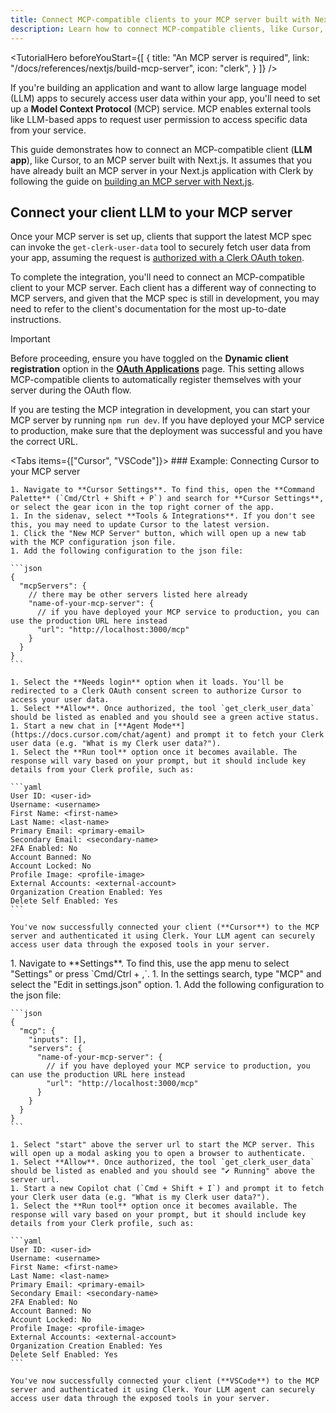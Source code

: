 ```yaml
---
title: Connect MCP-compatible clients to your MCP server built with Next.js
description: Learn how to connect MCP-compatible clients, like Cursor, to your MCP server built with Next.js
---
```


<TutorialHero
  beforeYouStart={[
    {
      title: "An MCP server is required",
      link: "/docs/references/nextjs/build-mcp-server",
      icon: "clerk",
    }
  ]}
/>

If you're building an application and want to allow large language model (LLM) apps to securely access user data within your app, you'll need to set up a **Model Context Protocol** (MCP) service. MCP enables external tools like LLM-based apps to request user permission to access specific data from your service.

<Include src="_partials/mcp-explanation" />

This guide demonstrates how to connect an MCP-compatible client (**LLM app**), like Cursor, to an MCP server built with Next.js. It assumes that you have already built an MCP server in your Next.js application with Clerk by following the guide on [building an MCP server with Next.js](/docs/references/nextjs/build-mcp-server).

## Connect your client LLM to your MCP server

Once your MCP server is set up, clients that support the latest MCP spec can invoke the `get-clerk-user-data` tool to securely fetch user data from your app, assuming the request is [authorized with a Clerk OAuth token](/docs/oauth/verify-oauth-tokens).

To complete the integration, you'll need to connect an MCP-compatible client to your MCP server. Each client has a different way of connecting to MCP servers, and given that the MCP spec is still in development, you may need to refer to the client's documentation for the most up-to-date instructions.

> [!IMPORTANT]
> Before proceeding, ensure you have toggled on the **Dynamic client registration** option in the [**OAuth Applications**](https://dashboard.clerk.com/last-active?path=user-authentication/oauth-applications) page.
> This setting allows MCP-compatible clients to automatically register themselves with your server during the OAuth flow.

If you are testing the MCP integration in development, you can start your MCP server by running `npm run dev`. If you have deployed your MCP service to production, make sure that the deployment was successful and you have the correct URL.

<Tabs items={["Cursor", "VSCode"]}>
  <TabItem value="Cursor">
    ### Example: Connecting Cursor to your MCP server

    1. Navigate to **Cursor Settings**. To find this, open the **Command Palette** (`Cmd/Ctrl + Shift + P`) and search for **Cursor Settings**, or select the gear icon in the top right corner of the app.
    1. In the sidenav, select **Tools & Integrations**. If you don't see this, you may need to update Cursor to the latest version.
    1. Click the "New MCP Server" button, which will open up a new tab with the MCP configuration json file.
    1. Add the following configuration to the json file:

    ```json
    {
      "mcpServers": {
        // there may be other servers listed here already
        "name-of-your-mcp-server": {
          // if you have deployed your MCP service to production, you can use the production URL here instead
          "url": "http://localhost:3000/mcp"
        }
      }
    }
    ```

    1. Select the **Needs login** option when it loads. You'll be redirected to a Clerk OAuth consent screen to authorize Cursor to access your user data.
    1. Select **Allow**. Once authorized, the tool `get_clerk_user_data` should be listed as enabled and you should see a green active status.
    1. Start a new chat in [**Agent Mode**](https://docs.cursor.com/chat/agent) and prompt it to fetch your Clerk user data (e.g. "What is my Clerk user data?").
    1. Select the **Run tool** option once it becomes available. The response will vary based on your prompt, but it should include key details from your Clerk profile, such as:

    ```yaml
    User ID: <user-id>
    Username: <username>
    First Name: <first-name>
    Last Name: <last-name>
    Primary Email: <primary-email>
    Secondary Email: <secondary-name>
    2FA Enabled: No
    Account Banned: No
    Account Locked: No
    Profile Image: <profile-image>
    External Accounts: <external-account>
    Organization Creation Enabled: Yes
    Delete Self Enabled: Yes
    ```

    You've now successfully connected your client (**Cursor**) to the MCP server and authenticated it using Clerk. Your LLM agent can securely access user data through the exposed tools in your server.
  </TabItem>

  <TabItem value="VSCode">
    1. Navigate to **Settings**. To find this, use the app menu to select "Settings" or press `Cmd/Ctrl + ,`.
    1. In the settings search, type "MCP" and select the "Edit in settings.json" option.
    1. Add the following configuration to the json file:

    ```json
    {
      "mcp": {
        "inputs": [],
        "servers": {
          "name-of-your-mcp-server": {
            // if you have deployed your MCP service to production, you can use the production URL here instead
            "url": "http://localhost:3000/mcp"
          }
        }
      }
    }
    ```

    1. Select "start" above the server url to start the MCP server. This will open up a modal asking you to open a browser to authenticate.
    1. Select **Allow**. Once authorized, the tool `get_clerk_user_data` should be listed as enabled and you should see "✔️ Running" above the server url.
    1. Start a new Copilot chat (`Cmd + Shift + I`) and prompt it to fetch your Clerk user data (e.g. "What is my Clerk user data?").
    1. Select the **Run tool** option once it becomes available. The response will vary based on your prompt, but it should include key details from your Clerk profile, such as:

    ```yaml
    User ID: <user-id>
    Username: <username>
    First Name: <first-name>
    Last Name: <last-name>
    Primary Email: <primary-email>
    Secondary Email: <secondary-name>
    2FA Enabled: No
    Account Banned: No
    Account Locked: No
    Profile Image: <profile-image>
    External Accounts: <external-account>
    Organization Creation Enabled: Yes
    Delete Self Enabled: Yes
    ```

    You've now successfully connected your client (**VSCode**) to the MCP server and authenticated it using Clerk. Your LLM agent can securely access user data through the exposed tools in your server.
  </TabItem>
</Tabs>
